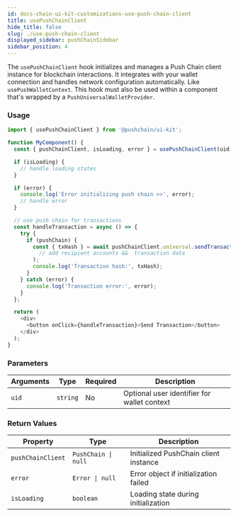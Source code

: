 ```yaml
---
id: docs-chain-ui-kit-customizations-use-push-chain-client
title: usePushChainClient
hide_title: false
slug: ./use-push-chain-client
displayed_sidebar: pushChainSidebar
sidebar_position: 4
---
```


<head>
  <title>usePushChainClient | Customizations | UI Kit | Push Chain Docs</title>
</head>

<!-- Content Start -->

The `usePushChainClient` hook initializes and manages a Push Chain client instance for blockchain interactions. It integrates with your wallet connection and handles network configuration automatically. Like `usePushWalletContext`. This hook must also be used within a component that's wrapped by a `PushUniversalWalletProvider`.

### Usage

```typescript
import { usePushChainClient } from '@pushchain/ui-kit';

function MyComponent() {
  const { pushChainClient, isLoading, error } = usePushChainClient(uid); // optional: uid parameter for targeting a specific wallet instance

  if (isLoading) {
    // handle loading states
  }

  if (error) {
    console.log('Error initializing push chain >>', error);
    // handle error
  }

  // use push chain for transactions
  const handleTransaction = async () => {
    try {
      if (pushChain) {
        const { txHash } = await pushChainClient.universal.sendTransaction(
          // add recipient accounts &&  transaction data
        );
        console.log('Transaction hash:', txHash);
      }
    } catch (error) {
      console.log('Transaction error:', error);
    }
  };

  return (
    <div>
      <button onClick={handleTransaction}>Send Transaction</button>
    </div>
  );
}
```

### Parameters

| Arguments | Type     | Required | Description                                 |
| --------- | -------- | -------- | ------------------------------------------- |
| `uid`     | `string` | No       | Optional user identifier for wallet context |

### Return Values

| Property          | Type                | Description                           |
| ----------------- | ------------------- | ------------------------------------- |
| `pushChainClient` | `PushChain \| null` | Initialized PushChain client instance |
| `error`           | `Error \| null`     | Error object if initialization failed |
| `isLoading`       | `boolean`           | Loading state during initialization   |
